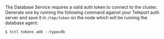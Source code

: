 The Database Service requires a valid auth token to connect to the cluster. Generate
one by running the following command against your Teleport auth server and save
it in `/tmp/token` on the node which will be running the database agent:

```code
$ tctl tokens add --type=db
```
